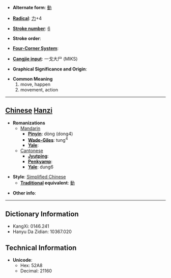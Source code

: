 * '''Alternate form''': [[動]]

* '''[[Wiktionary:Chinese radical index| Radical]]''': [[Wiktionary:Chinese radical index 力|力]]+4

* '''[[Wiktionary:Chinese total strokes index|Stroke number]]''': [[Wiktionary:Chinese total strokes index 6|6]]

* '''Stroke order''': 

* '''[[Wiktionary:Chinese four corner index|Four-Corner System]]''': 

* '''[[Wiktionary:Chinese Cangjie index|Cangjie input]]''': 一戈大尸 (MIKS)

* '''Graphical Significance and Origin''': 

* '''Common Meaning'''
*#move, happen
*# movement, action


----

== [[Chinese]] [[Hanzi]] ==

* '''Romanizations'''
** [[Mandarin]]
*** '''[[Pinyin]]''': dòng (dong4)
*** '''[[Wade-Giles]]''': tung<sup>4</sup>
*** '''[[Yale]]''': 
**[[Cantonese]]
***'''[[Jyutping]]''':
***'''[[Penkyamp]]''': 
***'''[[Yale]]''': dung6

* '''Style''': [[Simplified Chinese]] 
** '''[[Traditional Chinese|Traditional]] equivalent''': [[動]]

* '''Other info''': 

----

== Dictionary Information ==

* KangXi: 0146.241
* Hanyu Da Zidian: 10367.020

== Technical Information ==

* '''Unicode''':
** Hex: 52A8
** Decimal: 21160